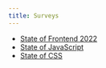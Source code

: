 ```yaml
---
title: Surveys
---
```


- [State of Frontend 2022](https://tsh.io/State-of-Frontend-2022.pdf)
- [State of JavaScript](https://stateofjs.com/en-us/)
- [State of CSS](https://stateofcss.com/en-us/)
